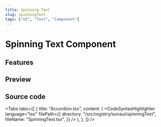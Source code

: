```yaml
---
title: Spinning Text
slug: spinningText
tags: ["UI", "Text", "Component"]
---
```


# Spinning Text Component


## Features


## Preview

<ComponentPreview componentPath="SpinningText_ex1.tsx" />

## Source code

<Tabs
  tabs={[
    {
      title: "Accordion.tsx",
      content: (
        <CodeSyntaxHighlighter
          language="tsx"
          filePath={{
            directory: "/src/registry/sonaui/spinningText",
            fileName: "SpinningText.tsx",
          }}
        />
      ),
    },
  ]}
/>


